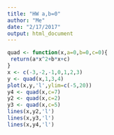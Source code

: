 ```yaml
---
title: "HW a,b=0"
author: "Me"
date: "2/17/2017"
output: html_document
---
```


```r
quad <- function(x,a=0,b=0,c=0){
 return(a*x^2+b*x+c) 
}
x <- c(-3,-2,-1,0,1,2,3)
y <- quad(x,1,3,4)
plot(x,y,'l',ylim=c(-5,20))
y4 <- quad(x,c=7)
y2 <- quad(x,c=2)
y3 <- quad(x,c=5)
lines(x,y2,'l')
lines(x,y3,'l')
lines(x,y4,'l')
```
